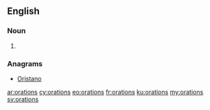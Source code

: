 ==English==

===Noun===
{{head|en|plural}}

# {{plural of|oration|lang=en}}

===Anagrams===
* [[Oristano#English|Oristano]]

[[ar:orations]]
[[cy:orations]]
[[eo:orations]]
[[fr:orations]]
[[ku:orations]]
[[my:orations]]
[[sv:orations]]